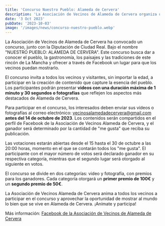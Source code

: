 ```yaml
---
title: 'Concurso Nuestro Pueblo: Alameda de Cervera'
description: 'La Asociación de Vecinos de Alameda de Cervera organiza un concurso para dar visibilidad la Alameda.'
date: '3 Oct 2023'
pubDate: '2023-10-03'
image: '/images/news/concurso-nuestro-pueblo.webp'
---
```


La Asociación de Vecinos de Alameda de Cervera ha convocado un concurso, junto con la Diputación de Ciudad Real. Bajo el nombre "NUESTRO PUEBLO: ALAMEDA DE CERVERA". Este concurso busca dar a conocer el pueblo, la gastronomía, los paisajes y las tradiciones de este rincón de La Mancha y ofrecer a través de Facebook un lugar para que los vecinos puedan mostrarlo.

El concurso invita a todos los vecinos y visitantes, sin importar la edad, a participar en la creación de contenido que capture la esencia del pueblo. Los participantes podrán presentar **videos con una duración máxima de 1 minuto y 30 segundos o fotografías** que reflejen los aspectos más destacados de Alameda de Cervera.

Para participar en el concurso, los interesados deben enviar sus vídeos o fotografías al correo electrónico: vecinosalamedadecervera@gmail.com **antes del 14 de octubre de 2023**. Los contenidos serán compartidos en el perfil de Facebook de la Asociación de Vecinos Alameda de Cervera, y el ganador será determinado por la cantidad de "me gusta" que reciba su publicación.

Las votaciones estarán abiertas desde el 15 hasta el 30 de octubre a las 20:00 horas, momento en el que se contarán todos los "me gusta". El participante con el mayor número de votos será declarado ganador en su respectiva categoría, mientras que el segundo lugar será otorgado al siguiente en votos.

El concurso se divide en dos categorías: video y fotografía, con premios para los ganadores. Cada categoría otorgará un **primer premio de 100€** y un **segundo premio de 50€**.

La Asociación de Vecinos Alameda de Cervera anima a todos los vecinos a participar en el concurso y aprovechar la oportunidad de mostrar al mundo lo bien que se vive en Alameda de Cervera. ¡Anímate y participa!

Más información: <a class='text-primary' href='https://www.facebook.com/100059562956203/videos/1659435374566137/'> Facebook de la Asociación de Vecinos de Alameda de Cervera</a>